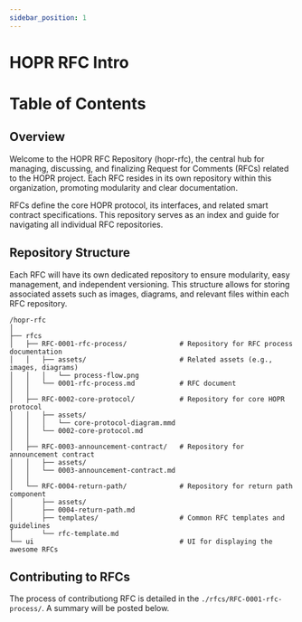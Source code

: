 ```yaml
---
sidebar_position: 1
---
```


# HOPR RFC Intro

# Table of Contents


<TableOfContents />

## Overview

Welcome to the HOPR RFC Repository (hopr-rfc), the central hub for managing, discussing, and finalizing
Request for Comments (RFCs) related to the HOPR project.
Each RFC resides in its own repository within this organization, promoting modularity and clear documentation.

RFCs define the core HOPR protocol, its interfaces, and related smart contract specifications.
This repository serves as an index and guide for navigating all individual RFC repositories.

## Repository Structure

Each RFC will have its own dedicated repository to ensure modularity, easy management, and independent versioning.
This structure allows for storing associated assets such as images, diagrams, and relevant files within each RFC repository.

```plaintext
/hopr-rfc
│
├── rfcs
│   ├── RFC-0001-rfc-process/             # Repository for RFC process documentation
│   │   ├── assets/                       # Related assets (e.g., images, diagrams)
│   │   │   └── process-flow.png
│   │   └── 0001-rfc-process.md           # RFC document
│   │
│   ├── RFC-0002-core-protocol/           # Repository for core HOPR protocol
│   │   ├── assets/
│   │   │   └── core-protocol-diagram.mmd
│   │   └── 0002-core-protocol.md
│   │
│   ├── RFC-0003-announcement-contract/   # Repository for announcement contract
│   │   ├── assets/
│   │   └── 0003-announcement-contract.md
│   │
│   └── RFC-0004-return-path/             # Repository for return path component
│       ├── assets/
│       ├── 0004-return-path.md
│       ├── templates/                    # Common RFC templates and guidelines
│       └── rfc-template.md
└── ui                                    # UI for displaying the awesome RFCs
```

## Contributing to RFCs

The process of contributiong RFC is detailed in the `./rfcs/RFC-0001-rfc-process/`. A summary will be posted below.
